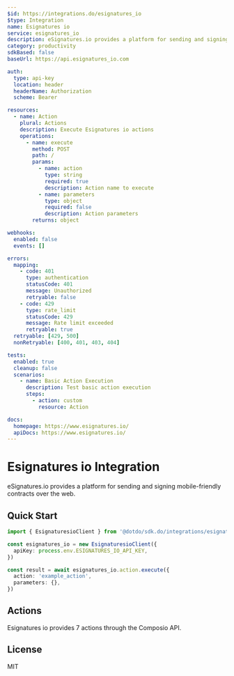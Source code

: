 ```yaml
---
$id: https://integrations.do/esignatures_io
$type: Integration
name: Esignatures io
service: esignatures_io
description: eSignatures.io provides a platform for sending and signing mobile-friendly contracts over the web.
category: productivity
sdkBased: false
baseUrl: https://api.esignatures_io.com

auth:
  type: api-key
  location: header
  headerName: Authorization
  scheme: Bearer

resources:
  - name: Action
    plural: Actions
    description: Execute Esignatures io actions
    operations:
      - name: execute
        method: POST
        path: /
        params:
          - name: action
            type: string
            required: true
            description: Action name to execute
          - name: parameters
            type: object
            required: false
            description: Action parameters
        returns: object

webhooks:
  enabled: false
  events: []

errors:
  mapping:
    - code: 401
      type: authentication
      statusCode: 401
      message: Unauthorized
      retryable: false
    - code: 429
      type: rate_limit
      statusCode: 429
      message: Rate limit exceeded
      retryable: true
  retryable: [429, 500]
  nonRetryable: [400, 401, 403, 404]

tests:
  enabled: true
  cleanup: false
  scenarios:
    - name: Basic Action Execution
      description: Test basic action execution
      steps:
        - action: custom
          resource: Action

docs:
  homepage: https://www.esignatures.io/
  apiDocs: https://www.esignatures.io/
---
```


# Esignatures io Integration

eSignatures.io provides a platform for sending and signing mobile-friendly contracts over the web.

## Quick Start

```typescript
import { EsignaturesioClient } from '@dotdo/sdk.do/integrations/esignatures_io'

const esignatures_io = new EsignaturesioClient({
  apiKey: process.env.ESIGNATURES_IO_API_KEY,
})

const result = await esignatures_io.action.execute({
  action: 'example_action',
  parameters: {},
})
```

## Actions

Esignatures io provides 7 actions through the Composio API.

## License

MIT
